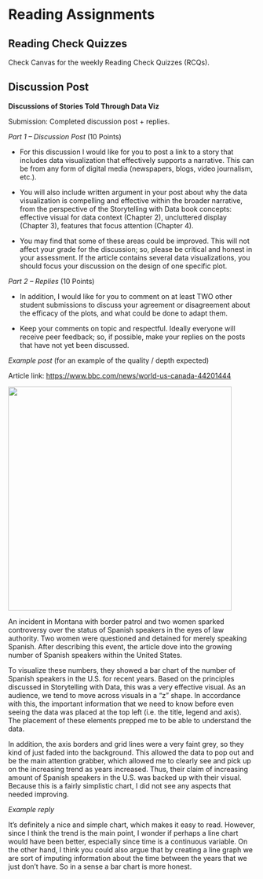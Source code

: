 # Reading Assignments

## Reading Check Quizzes

Check Canvas for the weekly Reading Check Quizzes (RCQs).

## Discussion Post

**Discussions of Stories Told Through Data Viz**

Submission: Completed discussion post + replies.

*Part 1 -- Discussion Post* (10 Points)

-   For this discussion I would like for you to post a link to a story that includes data visualization that effectively supports a narrative. This can be from any form of digital media (newspapers, blogs, video journalism, etc.).

-   You will also include written argument in your post about why the data visualization is compelling and effective within the broader narrative, from the perspective of the Storytelling with Data book concepts: effective visual for data context (Chapter 2), uncluttered display (Chapter 3), features that focus attention (Chapter 4).

-   You may find that some of these areas could be improved. This will not affect your grade for the discussion; so, please be critical and honest in your assessment. If the article contains several data visualizations, you should focus your discussion on the design of one specific plot.

*Part 2 -- Replies* (10 Points)

-   In addition, I would like for you to comment on at least TWO other student submissions to discuss your agreement or disagreement about the efficacy of the plots, and what could be done to adapt them.

-   Keep your comments on topic and respectful. Ideally everyone will receive peer feedback; so, if possible, make your replies on the posts that have not yet been discussed.

*Example post* (for an example of the quality / depth expected)

Article link: <https://www.bbc.com/news/world-us-canada-44201444>

![](images/discussion-post-visual.png){width="455"}

An incident in Montana with border patrol and two women sparked controversy over the status of Spanish speakers in the eyes of law authority. Two women were questioned and detained for merely speaking Spanish. After describing this event, the article dove into the growing number of Spanish speakers within the United States.

To visualize these numbers, they showed a bar chart of the number of Spanish speakers in the U.S. for recent years. Based on the principles discussed in Storytelling with Data, this was a very effective visual. As an audience, we tend to move across visuals in a "z" shape. In accordance with this, the important information that we need to know before even seeing the data was placed at the top left (i.e. the title, legend and axis). The placement of these elements prepped me to be able to understand the data.

In addition, the axis borders and grid lines were a very faint grey, so they kind of just faded into the background. This allowed the data to pop out and be the main attention grabber, which allowed me to clearly see and pick up on the increasing trend as years increased. Thus, their claim of increasing amount of Spanish speakers in the U.S. was backed up with their visual. Because this is a fairly simplistic chart, I did not see any aspects that needed improving.

*Example reply*

It's definitely a nice and simple chart, which makes it easy to read. However, since I think the trend is the main point, I wonder if perhaps a line chart would have been better, especially since time is a continuous variable. On the other hand, I think you could also argue that by creating a line graph we are sort of imputing information about the time between the years that we just don't have. So in a sense a bar chart is more honest.